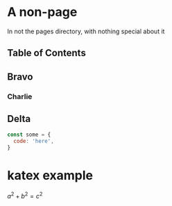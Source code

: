# A non-page

In not the pages directory, with nothing special about it

## Table of Contents

## Bravo

### Charlie

## Delta


```js
const some = {
  code: 'here',
}
```

# katex example

$a^2 + b^2 = c^2$

